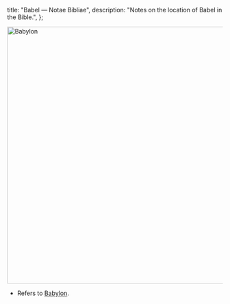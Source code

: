   title: "Babel — Notae Bibliae",
  description: "Notes on the location of Babel in the Bible.",
};

<Initial text="Babel"/>

<Image
  className="sepia rounded"
  src="/places/babylon.jpg"
  alt="Babylon"
  width="600"
  height="600"
/>

- Refers to [Babylon](/places/old-testament/genesis/babylon).
